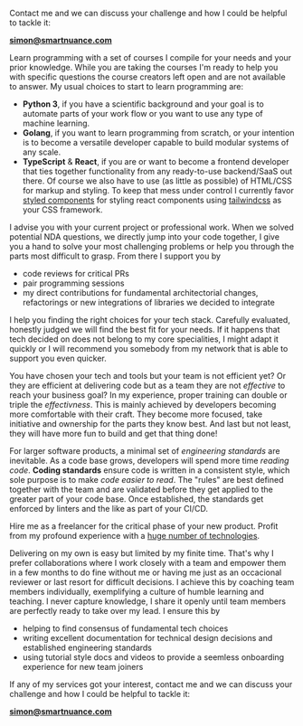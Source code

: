 
<SEO title="About" />

<HeroBanner />

<Container section>

Contact me and we can discuss your challenge and how I could be helpful to tackle it:

**simon@smartnuance.com**

</Container>

<Container section>
<TitleSection title="for individuals" subtitle="Learn with me" center />
<Services>
<Service title="Learn programming (Coming soon)" icon="user-graduate">

Learn programming with a set of courses I compile for your needs and your prior knowledge. While you are taking the courses I'm ready to help you with specific questions the course creators left open and are not available to answer. My usual choices to start to learn programming are:
- **Python 3**, if you have a scientific background and your goal is to automate parts of your work flow or you want to use any type of machine learning.
- **Golang**, if you want to learn programming from scratch, or your intention is to become a versatile developer capable to build modular systems of any scale.
- **TypeScript** & **React**, if you are or want to become a frontend developer that ties together functionality from any ready-to-use backend/SaaS out there. Of course we also have to use (as little as possible) of HTML/CSS for markup and styling. To keep that mess under control I currently favor [styled components](https://styled-components.com/) for styling react components using [tailwindcss](https://tailwindcss.com/) as your CSS framework.

</Service>
<Service title="Custom advanced coding support & code reviews" icon="award">

I advise you with your current project or professional work. When we solved potential NDA questions, we directly jump into your code together, I give you a hand to solve your most challenging problems or help you through the parts most difficult to grasp. From there I support you by

- code reviews for critical PRs
- pair programming sessions
- my direct contributions for fundamental architectorial changes, refactorings or new integrations of libraries we decided to integrate

</Service>
</Services>

<TitleSection title="for startups" subtitle="Grow with me" center />
<Services>
<Service title="API-centric architecture" icon="shapes">

I help you finding the right choices for your tech stack. Carefully evaluated, honestly judged we will find the best fit for your needs. If it happens that tech decided on does not belong to my core specialities, I might adapt it quickly or I will recommend you somebody from my network that is able to support you even quicker. 

</Service>
<Service title="Let me train your team" icon="chalkboard-teacher">

You have chosen your tech and tools but your team is not efficient yet? Or they are efficient at delivering code but as a team they are not _effective_ to reach your business goal? In my experience, proper training can double or triple the _effectivness_. This is mainly achieved by developers becoming more comfortable with their craft. They become more focused, take initiative and ownership for the parts they know best. And last but not least, they will have more fun to build and get that thing done!

</Service>
<Service title="Establish engineering standards" icon="map-signs">

For larger software products, a minimal set of _engineering standards_ are inevitable. As a code base grows, developers will spend more time _reading code_. **Coding standards** ensure code is written in a consistent style, which sole purpose is to make _code easier to read_. The "rules" are best defined together with the team and are validated before they get applied to the greater part of your code base. Once established, the standards get enforced by linters and the like as part of your CI/CD.

</Service>
</Services>

<TitleSection title="for companies" subtitle="Count on me" center />
<Services>
<Service title="Boost your product" icon="laptop-code">

Hire me as a freelancer for the critical phase of your new product. Profit from my profound experience with a [huge number of technologies](/resume).

</Service>
<Service title="Boost your team" icon="fighter-jet">

Delivering on my own is easy but limited by my finite time. That's why I prefer collaborations where I work closely with a team and empower them in a few months to do fine without me or having me just as an occacional reviewer or last resort for difficult decisions. I achieve this by coaching team members individually, exemplifying a culture of humble learning and teaching. I never capture knowledge, I share it openly until team members are perfectly ready to take over my lead. I ensure this by
- helping to find consensus of fundamental tech choices
- writing excellent documentation for technical design decisions and established engineering standards
- using tutorial style docs and videos to provide a seemless onboarding experience for new team joiners

</Service>
</Services>

</Container>

<Container section>

If any of my services got your interest, contact me and we can discuss your challenge and how I could be helpful to tackle it:

**simon@smartnuance.com**

</Container>